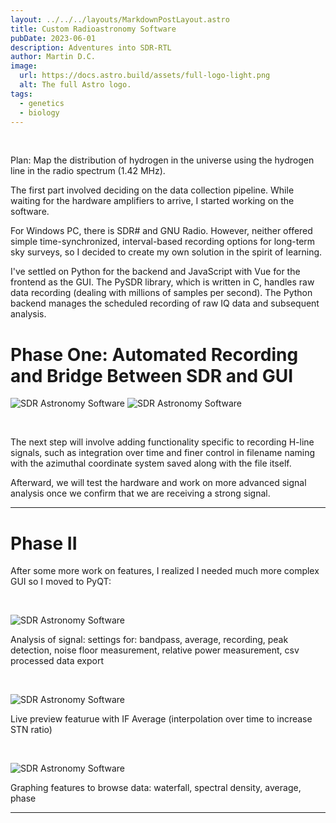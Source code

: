 ```yaml
---
layout: ../../../layouts/MarkdownPostLayout.astro
title: Custom Radioastronomy Software
pubDate: 2023-06-01
description: Adventures into SDR-RTL 
author: Martin D.C.
image:
  url: https://docs.astro.build/assets/full-logo-light.png
  alt: The full Astro logo.
tags:
  - genetics
  - biology
---
```


<br />

Plan: Map the distribution of hydrogen in the universe using the hydrogen line in the radio spectrum (1.42 MHz).
<br/>

The first part involved deciding on the data collection pipeline. While waiting for the hardware amplifiers to arrive, I started working on the software.
<br/>

For Windows PC, there is SDR# and GNU Radio. However, neither offered simple time-synchronized, interval-based recording options for long-term sky surveys, so I decided to create my own solution in the spirit of learning.
<br/>

I've settled on Python for the backend and JavaScript with Vue for the frontend as the GUI. The PySDR library, which is written in C, handles raw data recording (dealing with millions of samples per second).
The Python backend manages the scheduled recording of raw IQ data and subsequent analysis.
<br/>

# Phase One: Automated Recording and Bridge Between SDR and GUI

![SDR Astronomy Software](rda1.jpg)
![SDR Astronomy Software](rda2.jpg)

<br/>

The next step will involve adding functionality specific to recording H-line signals, such as integration over time and finer control in filename naming with the azimuthal coordinate system saved along with the file itself.
<br/>

Afterward, we will test the hardware and work on more advanced signal analysis once we confirm that we are receiving a strong signal.

---

# Phase II 

After some more work on features, I realized I needed much more complex GUI so I moved to PyQT:

<br/>

![SDR Astronomy Software](sdr1.jpg)

Analysis of signal: settings for: bandpass, average, recording, peak detection, noise floor measurement, relative power measurement, csv processed data export

<br/>

![SDR Astronomy Software](sdr2.jpg)

Live preview featurue with IF Average (interpolation over time to increase STN ratio)

<br/>


![SDR Astronomy Software](sdr3.jpg)

Graphing features to browse data: waterfall, spectral density, average, phase

---


